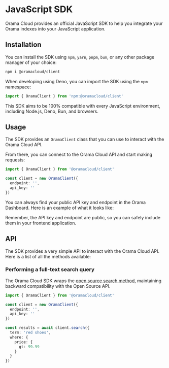 
# JavaScript SDK

Orama Cloud provides an official JavaScript SDK to help you integrate your Orama indexes into your JavaScript application.

## Installation

You can install the SDK using `npm`, `yarn`, `pnpm`, `bun`, or any other package manager of your choice:

```bash copy
npm i @oramacloud/client
```

When developing using Deno, you can import the SDK using the `npm` namespace:

```typescript copy
import { OramaClient } from 'npm:@oramacloud/client'
```

This SDK aims to be 100% compatible with every JavaScript environment, including Node.js, Deno, Bun, and browsers.

## Usage

The SDK provides an `OramaClient` class that you can use to interact with the Orama Cloud API.

From there, you can connect to the Orama Cloud API and start making requests:

```typescript copy
import { OramaClient } from '@oramacloud/client'

const client = new OramaClient({
  endpoint: '',
  api_key: ''
})
```

You can always find your public API key and endpoint in the Orama Dashboard. Here is an example of what it looks like:

<Screenshot
  src='/cloud/guides/javascript-sdk/orama-shopify-dashboard.png'
  alt='Orama Shopify Dashboard'
/>

Remember, the API key and endpoint are public, so you can safely include them in your frontend application.

## API

The SDK provides a very simple API to interact with the Orama Cloud API. Here is a list of all the methods available:

### Performing a full-text search query

The Orama Cloud SDK wraps the [open source search method](/open-source/usage/search/introduction), maintaining backward compatibility with the Open Source API.

```typescript copy
import { OramaClient } from '@oramacloud/client'

const client = new OramaClient({
  endpoint: '',
  api_key: ''
})

const results = await client.search({
  term: 'red shoes',
  where: {
    price: {
      gt: 99.99
    }
  }
})
```